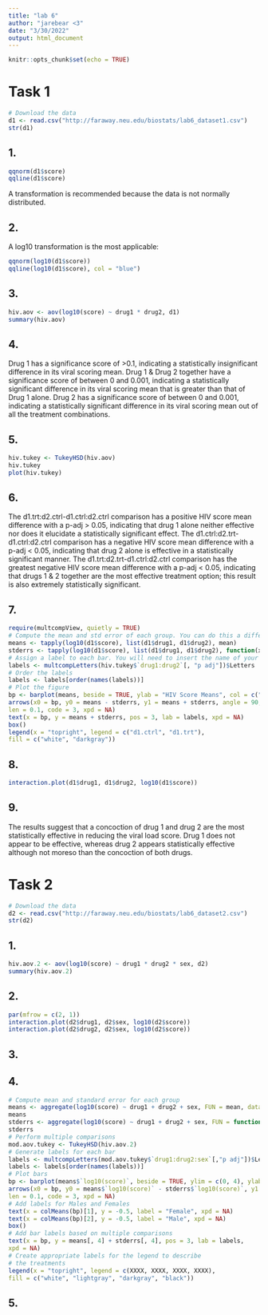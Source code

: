 ```yaml
---
title: "lab 6"
author: "jarebear <3"
date: "3/30/2022"
output: html_document
---
```


```r
knitr::opts_chunk$set(echo = TRUE)
```

# Task 1
```r
# Download the data
d1 <- read.csv("http://faraway.neu.edu/biostats/lab6_dataset1.csv")
str(d1)
```

## 1.
```r
qqnorm(d1$score)
qqline(d1$score)
```
A transformation is recommended because the data is not normally distributed.

## 2.
A log10 transformation is the most applicable:
```r
qqnorm(log10(d1$score))
qqline(log10(d1$score), col = "blue")
```

## 3.
```r
hiv.aov <- aov(log10(score) ~ drug1 * drug2, d1)
summary(hiv.aov)
```

## 4.
Drug 1 has a significance score of >0.1, indicating a statistically insignificant difference in its viral scoring mean.
Drug 1 & Drug 2 together have a significance score of between 0 and 0.001, indicating a statistically significant difference in its viral scoring mean that is greater than that of Drug 1 alone.
Drug 2 has a significance score of between 0 and 0.001, indicating a statistically significant difference in its viral scoring mean out of all the treatment combinations.

## 5.
```r
hiv.tukey <- TukeyHSD(hiv.aov)
hiv.tukey
plot(hiv.tukey)
```

## 6.
The d1.trt:d2.ctrl-d1.ctrl:d2.ctrl comparison has a positive HIV score mean difference with a p-adj > 0.05, indicating that drug 1 alone neither effective nor does it elucidate a statistically significant effect.
The d1.ctrl:d2.trt-d1.ctrl:d2.ctrl comparison has a negative HIV score mean difference with a p-adj < 0.05, indicating that drug 2 alone is effective in a statistically significant manner.
The d1.trt:d2.trt-d1.ctrl:d2.ctrl comparison has the greatest negative HIV score mean difference with a p-adj < 0.05, indicating that drugs 1 & 2 together are the most effective treatment option; this result is also extremely statistically significant.


## 7.
```r
require(multcompView, quietly = TRUE)
# Compute the mean and std error of each group. You can do this a different way, if you like
means <- tapply(log10(d1$score), list(d1$drug1, d1$drug2), mean)
stderrs <- tapply(log10(d1$score), list(d1$drug1, d1$drug2), function(x) sd(x)/sqrt(length(x)))
# Assign a label to each bar. You will need to insert the name of your model object
labels <- multcompLetters(hiv.tukey$`drug1:drug2`[, "p adj"])$Letters
# Order the labels
labels <- labels[order(names(labels))]
# Plot the figure
bp <- barplot(means, beside = TRUE, ylab = "HIV Score Means", col = c("white", "darkgray"), ylim = c(0, 4))
arrows(x0 = bp, y0 = means - stderrs, y1 = means + stderrs, angle = 90,
len = 0.1, code = 3, xpd = NA)
text(x = bp, y = means + stderrs, pos = 3, lab = labels, xpd = NA)
box()
legend(x = "topright", legend = c("d1.ctrl", "d1.trt"),
fill = c("white", "darkgray"))
```

## 8.
```r
interaction.plot(d1$drug1, d1$drug2, log10(d1$score))
```

## 9.
The results suggest that a concoction of drug 1 and drug 2 are the most statistically effective in reducing the viral load score. Drug 1 does not appear to be effective, whereas drug 2 appears statistically effective although not moreso than the concoction of both drugs.

# Task 2
```r
# Download the data
d2 <- read.csv("http://faraway.neu.edu/biostats/lab6_dataset2.csv")
str(d2)
```

## 1.
```r
hiv.aov.2 <- aov(log10(score) ~ drug1 * drug2 * sex, d2)
summary(hiv.aov.2)
```

## 2.
```r
par(mfrow = c(2, 1))
interaction.plot(d2$drug1, d2$sex, log10(d2$score))
interaction.plot(d2$drug2, d2$sex, log10(d2$score))
```

## 3.

## 4.
```r
# Compute mean and standard error for each group
means <- aggregate(log10(score) ~ drug1 + drug2 + sex, FUN = mean, data = d2)
means
stderrs <- aggregate(log10(score) ~ drug1 + drug2 + sex, FUN = function(x) sd(x)/sqrt(length(x)), data = d2)
stderrs
# Perform multiple comparisons
mod.aov.tukey <- TukeyHSD(hiv.aov.2)
# Generate labels for each bar
labels <- multcompLetters(mod.aov.tukey$`drug1:drug2:sex`[,"p adj"])$Letters
labels <- labels[order(names(labels))]
# Plot bars
bp <- barplot(means$`log10(score)`, beside = TRUE, ylim = c(0, 4), ylab = "HIV Score Means", col = c("white", "lightgray", "darkgray", "black"))
arrows(x0 = bp, y0 = means$`log10(score)` - stderrs$`log10(score)`, y1 = means$`log10(score)` + stderrs$`log10(score)`, angle = 90,
len = 0.1, code = 3, xpd = NA)
# Add labels for Males and Females
text(x = colMeans(bp)[1], y = -0.5, label = "Female", xpd = NA)
text(x = colMeans(bp)[2], y = -0.5, label = "Male", xpd = NA)
box()
# Add bar labels based on multiple comparisons
text(x = bp, y = means[, 4] + stderrs[, 4], pos = 3, lab = labels,
xpd = NA)
# Create appropriate labels for the legend to describe
# the treatments
legend(x = "topright", legend = c(XXXX, XXXX, XXXX, XXXX),
fill = c("white", "lightgray", "darkgray", "black"))
```
## 5.
